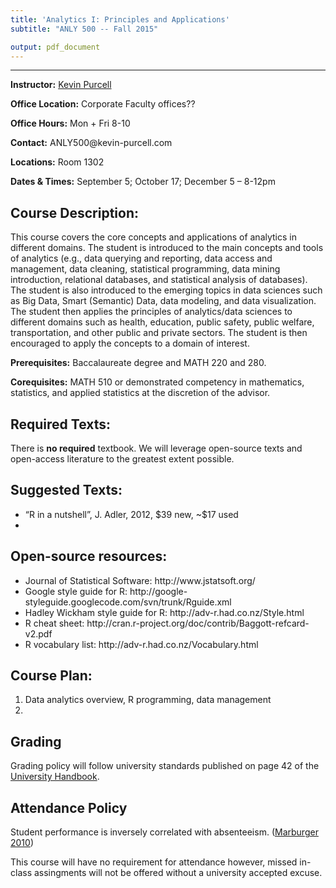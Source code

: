 ```yaml
---
title: 'Analytics I: Principles and Applications'
subtitle: "ANLY 500 -- Fall 2015"

output: pdf_document
---
```


******
**Instructor:** [Kevin Purcell](http://kevin-purcell.com) 

**Office Location:** Corporate Faculty offices??

**Office Hours:**  Mon + Fri 8-10

**Contact:** ANLY500@kevin-purcell.com 

**Locations:** Room 1302

**Dates & Times:** September 5; October 17; December 5 -- 8-12pm

## Course Description:
This course covers the core concepts and applications of analytics in different domains. The student is introduced to the main concepts and tools of analytics (e.g., data querying and reporting, data access and management, data cleaning, statistical programming, data mining introduction, relational databases, and statistical analysis of databases). The student is also introduced to the emerging topics in data sciences such as Big Data, Smart (Semantic) Data, data modeling, and data visualization. The student then applies the principles of analytics/data sciences to different domains such as health, education, public safety, public welfare, transportation, and other public and private sectors. The student is then encouraged to apply the concepts to a domain of interest. 

**Prerequisites:** Baccalaureate degree and MATH 220 and 280.

**Corequisites:** MATH 510 or demonstrated competency in mathematics, statistics, and applied statistics at the discretion of the advisor.

## Required Texts: 
There is **no required** textbook.  We will leverage open-source texts and open-access literature to the greatest extent possible.

## Suggested Texts:
- "R in a nutshell", J. Adler, 2012, $39 new, ~$17 used
- 

## Open-source resources:
- Journal of Statistical Software: http://www.jstatsoft.org/
- Google style guide for R: http://google-styleguide.googlecode.com/svn/trunk/Rguide.xml 
- Hadley Wickham style guide for R: http://adv-r.had.co.nz/Style.html
- R cheat sheet: http://cran.r-project.org/doc/contrib/Baggott-refcard-v2.pdf
- R vocabulary list: http://adv-r.had.co.nz/Vocabulary.html

## Course Plan:
1. Data analytics overview, R programming, data management
2. 


## Grading
Grading policy will follow university standards published on page 42 of the [University Handbook](http://harrisburgu.edu/lib/pdf/MSanalytics_program.pdf).

## Attendance Policy
Student performance is inversely correlated with absenteeism. ([Marburger 2010](http://www.tandfonline.com/doi/abs/10.3200/JECE.37.2.148-155#.Vem6qp3BzGd))

This course will have no requirement for attendance however, missed in-class assingments will not be offered without a university accepted excuse.










